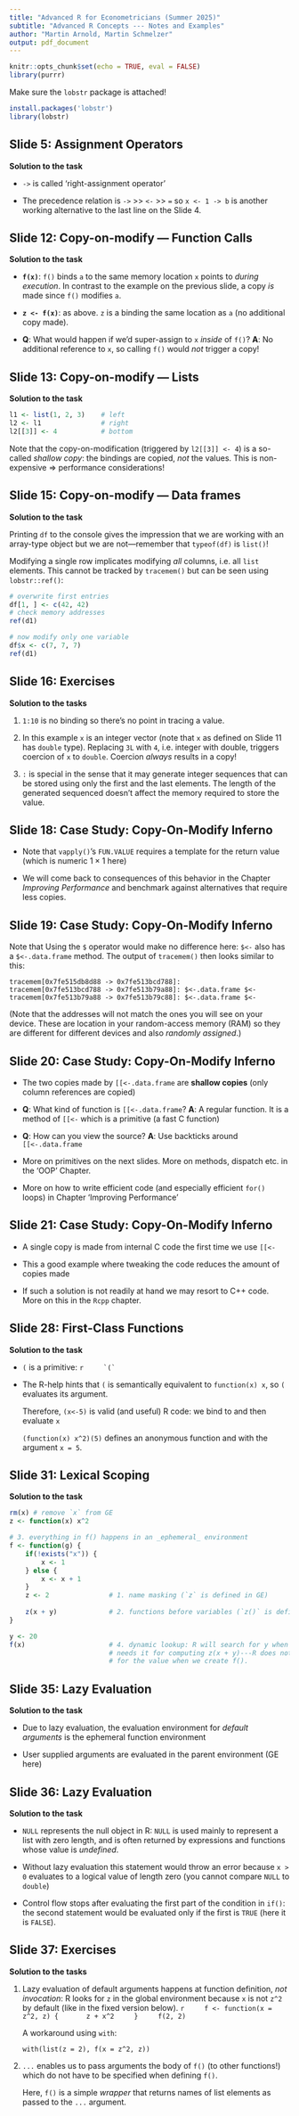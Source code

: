 ```yaml
---
title: "Advanced R for Econometricians (Summer 2025)"
subtitle: "Advanced R Concepts --- Notes and Examples"
author: "Martin Arnold, Martin Schmelzer"
output: pdf_document
---
```


```r
knitr::opts_chunk$set(echo = TRUE, eval = FALSE)
library(purrr)
```


Make sure the `lobstr` package is attached!

```r
install.packages('lobstr')
library(lobstr)
```


## Slide 5: Assignment Operators

**Solution to the task**

- `->` is called 'right-assignment operator'

- The precedence relation is `->` >> `<-` >> `=` so `x <- 1 -> b` is another working alternative to the last line on the Slide 4.

## Slide 12: Copy-on-modify &mdash; Function Calls

**Solution to the task**

- **`f(x)`**: `f()` binds `a` to the same memory location `x` points to *during execution*. In contrast to the example on the previous slide, a copy *is* made since `f()` modifies `a`.

- **`z <- f(x)`**: as above. `z` is a binding the same location as `a` (no additional copy made).

- **Q**: What would happen if we'd super-assign to `x` *inside* of `f()`?\newline 
  **A**: No additional reference to `x`, so calling `f()` would *not* trigger a copy!

## Slide 13: Copy-on-modify &mdash; Lists

**Solution to the task**

```r
l1 <- list(1, 2, 3)    # left
l2 <- l1               # right
l2[[3]] <- 4           # bottom
```

Note that the copy-on-modification (triggered by `l2[[3]] <- 4`) is a so-called *shallow copy*: the bindings are copied, _not_ the values. This is non-expensive $\Rightarrow$ performance considerations!

## Slide 15: Copy-on-modify &mdash; Data frames

**Solution to the task**

Printing `df` to the console gives the impression that we are working with an array-type object but we are not---remember that `typeof(df)` is `list()`!

Modifying a single row implicates modifying *all* columns, i.e. all `list` elements. This cannot be tracked by `tracemem()` but can be seen using `lobstr::ref()`:

```r
# overwrite first entries
df[1, ] <- c(42, 42)
# check memory addresses
ref(d1)

# now modify only one variable
df$x <- c(7, 7, 7)
ref(d1)
```

## Slide 16: Exercises

**Solution to the tasks**

1. `1:10` is no binding so there's no point in tracing a value.

2. In this example `x` is an integer vector (note that `x` as defined on Slide 11 has `double` type). Replacing `3L` with `4`, i.e. integer with double, triggers coercion of `x` to `double`. Coercion *always* results in a copy!

3. `:` is special in the sense that it may generate integer sequences that can be stored using only the first and the last elements. The length of the generated sequenced doesn't affect the memory required to store the value.


## Slide 18: Case Study: Copy-On-Modify Inferno

- Note that `vapply()`'s `FUN.VALUE` requires a template for the return value (which is numeric $1\times 1$ here) 

- We will come back to consequences of this behavior in the Chapter *Improving Performance* and benchmark against alternatives that require less copies.

## Slide 19: Case Study: Copy-On-Modify Inferno

Note that Using the `$` operator would make no difference here: `$<-` also has a `$<-.data.frame` method. The output of `tracemem()` then looks similar to this:

```
tracemem[0x7fe515db8d88 -> 0x7fe513bcd788]: 
tracemem[0x7fe513bcd788 -> 0x7fe513b79a88]: $<-.data.frame $<- 
tracemem[0x7fe513b79a88 -> 0x7fe513b79c88]: $<-.data.frame $<-
```

(Note that the addresses will not match the ones you will see on your device. These are location in your random-access memory (RAM) so they are different for different devices and also _randomly assigned_.)

## Slide 20: Case Study: Copy-On-Modify Inferno

- The two copies made by `[[<-.data.frame` are **shallow copies** (only column references are copied)

- **Q**: What kind of function is `[[<-.data.frame`?\newline
  **A**: A regular function. It is a method of  `[[<-` which is a primitive (a fast C function)

- **Q**: How can you view the source?\newline 
  **A**: Use backticks around `[[<-.data.frame`

- More on primitives on the next slides. More on methods, dispatch etc. in the 'OOP' Chapter.

- More on how to write efficient code (and especially efficient `for()` loops) in Chapter 'Improving Performance'

## Slide 21: Case Study: Copy-On-Modify Inferno

- A single copy is made from internal C code the first time we use `[[<-`

- This a good example where tweaking the code reduces the amount of copies made

- If such a solution is not readily at hand we may resort to C++ code. More on this in the `Rcpp` chapter.

## Slide 28: First-Class Functions

**Solution to the task**

- `(` is a primitive:
    ```r
    `(`
    ```

-  The R-help hints that `(` is semantically equivalent to `function(x) x`, so `(` evaluates its argument. 

    Therefore, `(x<-5)` is valid (and useful) R code: we bind to and then evaluate `x`
    
    `(function(x) x^2)(5)` defines an anonymous function and with the argument `x = 5`.

## Slide 31: Lexical Scoping

**Solution to the task**

```r
rm(x) # remove `x` from GE
z <- function(x) x^2

# 3. everything in f() happens in an _ephemeral_ environment
f <- function(g) {       
    if(!exists("x")) {   
        x <- 1
    } else {
        x <- x + 1
    }
    z <- 2               # 1. name masking (`z` is defined in GE)
    
    z(x + y)             # 2. functions before variables (`z()` is defined in GE)
}

y <- 20
f(x)                     # 4. dynamic lookup: R will search for y when f() actually
                         # needs it for computing z(x + y)---R does not care
                         # for the value when we create f().
```

## Slide 35: Lazy Evaluation

**Solution to the task**

- Due to lazy evaluation, the evaluation environment for *default arguments* is the ephemeral function environment

- User supplied arguments are evaluated in the parent environment (GE here)

## Slide 36: Lazy Evaluation

**Solution to the task**

- `NULL` represents the null object in R: `NULL` is used mainly to represent a list with zero length, and is often returned by expressions and functions whose value is _undefined_.

- Without lazy evaluation this statement would throw an error because `x > 0` evaluates to a logical value of length zero (you cannot compare `NULL` to `double`)

- Control flow stops after evaluating the first part of the condition in `if()`: the second statement would be evaluated only if the first is `TRUE` (here it is `FALSE`).

## Slide 37: Exercises

**Solution to the tasks**

1. Lazy evaluation of default arguments happens at function definition, _not invocation_: R looks for `z` in the global environment because `x` is not `z^2` by default (like in the fixed version below).
    ```r
    f <- function(x = z^2, z) {
      z + x^2
    }
    f(2, 2)
    ```
    
    A workaround using `with`: 
    
    `with(list(z = 2), f(x = z^2, z))`

2. `...` enables us to pass arguments the body of `f()` (to other functions!) which do not have to be specified when defining `f()`.

    Here, `f()` is a simple _wrapper_ that returns names of list elements as passed to the `...` argument.
